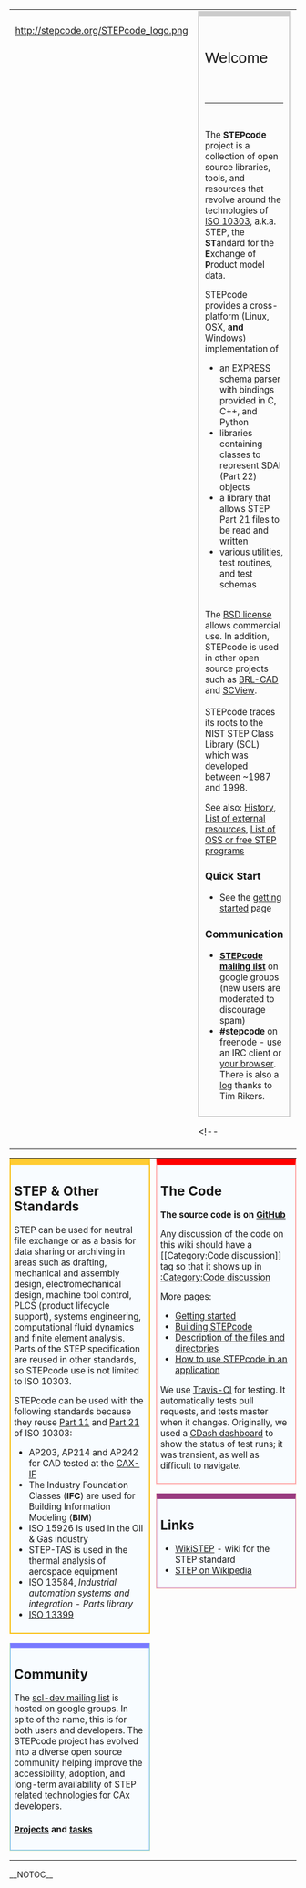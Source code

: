 {|border="0" style="width:100%; margin:0; padding:0;"
|-
|style=" vertical-align:top; horizontal-align:center; margin:0; padding:10px; "| http://stepcode.org/STEPcode_logo.png
|style="vertical-align:top; margin:0; padding:0px; "|
|<div style="padding:0px; margin:0; border:1px solid #CCC; border-top:0;">
<div style="background-color:#FCFCFC; border:1px solid #CCC; border-top:10px solid #CCC; font-size:95%; padding:10px;">

<div style="font-family:Verdana, Arial, Helvetica, sans-serif; font-size: 175%; padding-top:20px;">Welcome<div style="float: right;"><google1 style="3"></google1></div></div> 
<div style="padding-top:22px;padding-bottom:15px;"><hr /></div>
<!-- == Introduction == -->
The '''STEPcode''' project is a collection of open source libraries, tools, and resources that revolve around the technologies of [http://en.wikipedia.org/w/index.php?title=ISO_10303 ISO 10303], a.k.a. STEP, the '''ST'''andard for the '''E'''xchange of '''P'''roduct model data.

STEPcode provides a cross-platform (Linux, OSX, '''and''' Windows) implementation of
* an EXPRESS schema parser with bindings provided in C, C++, and Python
* libraries containing classes to represent SDAI (Part 22) objects
* a library that allows STEP Part 21 files to be read and written
* various utilities, test routines, and test schemas
<br>
The [http://github.com/stepcode/stepcode/blob/master/COPYING BSD license] allows commercial use. In addition, STEPcode is used in other open source projects such as [http://www.brl-cad.org BRL-CAD] and [http://github.com/LaurentBauer/SCView SCView].
<br><br>
STEPcode traces its roots to the NIST STEP Class Library (SCL) which was developed between ~1987 and 1998.

See also: [[History]], [[List of external resources]], [[List of OSS or free STEP programs]]

=== Quick Start ===
* See the [[Getting started|getting started]] page

=== Communication ===
* '''[https://groups.google.com/forum/#!forum/scl-dev STEPcode mailing list]''' on google groups (new users are moderated to discourage spam)
* '''#stepcode''' on freenode - use an IRC client or [http://webchat.freenode.net/?channels=stepcode your browser]. There is also a [http://ibot.rikers.org/%23stepcode/ log] thanks to Tim Rikers.

</div></div>

<!--
|style=" vertical-align:center; margin:0; padding:0; padding-left:5px;"| 
<div style="padding:0; margin:0; border:1px solid #CCC; border-top:0;">
<div style="background-color:#FCFCFC; border:1px solid #CCC; border-top:10px solid #CCC; font-size:95%; margin-bottom:0em; padding:0.4em; padding-top:0;">
__TOC__
</div></div>
-->
|}

{|border="0" style="width:100%; margin:0; padding:0;"
|-
|style="width:40%; vertical-align:top; margin:0; padding:0; padding-right:5px;"|
<div style="padding:0; margin:0; border:1px solid #FFCC33; border-top:0; margin-bottom:1.0em;">
<div style="background-color:#F8FCFF; border:1px solid #F5B800; border-top:10px solid #FFCC33; font-size:95%; margin-bottom:0em; padding:0.4em; padding-top:0;">

== STEP & Other Standards ==
STEP can be used for neutral file exchange or as a basis for data sharing or archiving in areas such as drafting, mechanical and assembly design, electromechanical design, machine tool control, PLCS (product lifecycle support), systems engineering, computational fluid dynamics and finite element analysis.  Parts of the STEP specification are reused in other standards, so STEPcode use is not limited to ISO 10303.

STEPcode can be used with the following standards because they reuse [http://en.wikipedia.org/wiki/ISO_10303-11 Part 11] and [http://en.wikipedia.org/wiki/ISO_10303-21 Part 21] of ISO 10303:
* AP203, AP214 and AP242 for CAD tested at the [http://www.cax-if.org CAX-IF]
* The Industry Foundation Classes ('''IFC''') are used for Building Information Modeling ('''BIM''')
* ISO 15926 is used in the Oil & Gas industry
* STEP-TAS is used in the thermal analysis of aerospace equipment
* ISO 13584, ''Industrial automation systems and integration - Parts library''
* [http://en.wikipedia.org/wiki/ISO_13399 ISO 13399]

</div></div>
<div style="padding:0; margin:0; border:1px solid #C3E4BA; border-top:0; margin-bottom:1.0em;">
<div style="background-color:#F8FCFF; border:1px solid #7ABDFF; border-top:10px solid #7A7AFF; font-size:95%; margin-bottom:0em; padding:0.4em; padding-top:0;">

== Community ==
The [http://groups.google.com/forum/?fromgroups#!forum/scl-dev scl-dev mailing list] is hosted on google groups. In spite of the name, this is for both users and developers.
The STEPcode project has evolved into a diverse open source community helping improve the accessibility, adoption, and long-term availability of STEP related technologies for CAx developers.

==== [[List of projects|Projects]] and [[List of tasks|tasks]] ====

</div></div>
<!--
<div style="padding:0; margin:0; border:1px solid #FFFF99; border-top:0; margin-bottom:1.0em;">
<div style="background-color:#F8FCFF; border:1px solid #FFD16D; border-top:10px solid #FFD16D; font-size:95%; margin-bottom:0em; padding:0.4em; padding-top:0;">
== pages ==
* one
* two 
</div></div>
-->

|style="width:40%; vertical-align:top; margin:0; padding:0; padding-left:5px;"| 
<div style="padding:0; margin:0; border:1px solid #FCC; border-top:0; margin-bottom:1.0em;">
<div style="background-color:#F8FCFF; border:1px solid #FF9090; border-top:10px solid #FF0000; font-size:95%; margin-bottom:0em; padding:0.4em; padding-top:0;">

== The Code ==
'''The source code is on [http://github.com/stepcode/stepcode GitHub]'''

Any discussion of the code on this wiki should have a <nowiki>[[Category:Code discussion]]</nowiki> tag so that it shows up in [[:Category:Code discussion]]

More pages:
* [[Getting started]]
* [[Building STEPcode]]
* [[Files and directories|Description of the files and directories]]
* [[How to use STEPcode in an application]]

We use [https://travis-ci.org/stepcode/stepcode Travis-CI] for testing. It automatically tests pull requests, and tests master when it changes. Originally, we used a [http://my.cdash.org/index.php?project=StepClassLibrary CDash dashboard] to show the status of test runs; it was transient, as well as difficult to navigate.

</div></div>

<div style="padding:0; margin:0; border:1px solid #FFD8C3; border-top:0; margin-bottom:1.0em;">
<div style="background-color:#F8FCFF; border:1px solid #CE82B9; border-top:10px solid #9A3C80; font-size:95%; margin-bottom:0em; padding:0.4em; padding-top:0;">

== Links  ==
* [http://wikistep.org/ WikiSTEP] - wiki for the STEP standard
* [http://en.wikipedia.org/w/index.php?title=ISO_10303 STEP on Wikipedia]

</div></div>


|}

__NOTOC__